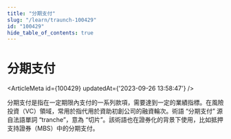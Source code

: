 ```yaml
---
title: "分期支付"
slug: "/learn/traunch-100429"
id: "100429"
hide_table_of_contents: true
---
```



# 分期支付

<ArticleMeta id={100429} updatedAt={'2023-09-26 13:58:47'} />
<div className='border-solid border-b border-t-0 my-4 border-[var(--ifm-color-gray-300)]' />

分期支付是指在一定期限內支付的一系列款項，需要達到一定的業績指標。在風險投資（VC）領域，常用於指代用於資助初創公司的融資輪次。術語 “分期支付” 源自法語單詞 “tranche”，意為 “切片”。該術語也在證券化的背景下使用，比如抵押支持證券（MBS）中的分期支付。
